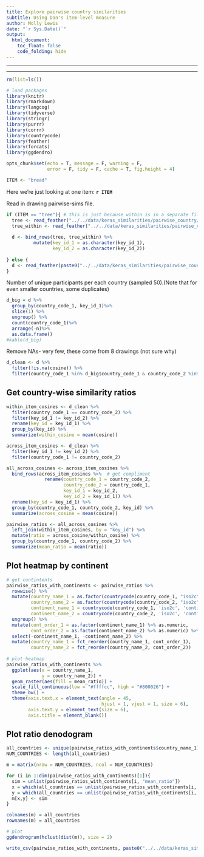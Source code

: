 ```yaml
---
title: Explore pairwise country similarities
subtitle: Using Dan's item-level measure
author: Molly Lewis 
date: "`r Sys.Date()`"
output: 
  html_document:
    toc_float: false
    code_folding: hide
---
```

  
******
******
  
```r
rm(list=ls())

# load packages
library(knitr)
library(rmarkdown)
library(langcog)
library(tidyverse)
library(stringr)
library(purrr)
library(corrr)
library(countrycode)
library(feather)
library(forcats)
library(ggdendro)

opts_chunk$set(echo = T, message = F, warning = F, 
               error = F, tidy = F, cache = T, fig.height = 4)
```

```r
ITEM <- "bread"
``` 
Here we're just looking at one item: __`r ITEM`__

Read in drawing pairwise-sims file. 
```r
if (ITEM == "tree"){ # this is just because within is in a separate file for tree - will fix this
  tree <- read_feather("../../data/keras_similarities/pairwise_country/tree_all_sims.txt")
  tree_within <- read_feather("../../data/keras_similarities/pairwise_country/tree_all_sims_within.txt")
  
  d <- bind_rows(tree, tree_within) %>%
          mutate(key_id_1 = as.character(key_id_1),
                 key_id_2 = as.character(key_id_2))
  
} else {
  d <- read_feather(paste0("../../data/keras_similarities/pairwise_country/", ITEM , "_all_sims.txt"))
}
```

Number of unique participants per each country (sampled 50).(Note that for even smaller countries, some duplicates)
```r
d_big = d %>%
  group_by(country_code_1, key_id_1)%>%
  slice(1) %>%
  ungroup() %>%
  count(country_code_1)%>%
  arrange(-n)%>%
  as.data.frame() 
#kable(d_big)
```

Remove NAs- very few, these come from 8 drawings (not sure why)
```r
d_clean <- d %>%
  filter(!is.na(cosine)) %>%
  filter(country_code_1 %in% d_big$country_code_1 & country_code_2 %in% d_big$country_code_1)
```


## Get country-wise similarity ratios
```r
within_item_cosines <- d_clean %>%
  filter(country_code_1 == country_code_2) %>%
  filter(key_id_1 != key_id_2) %>%
  rename(key_id = key_id_1) %>%
  group_by(key_id) %>%
  summarize(within_cosine = mean(cosine)) 

across_item_cosines <- d_clean %>%
  filter(key_id_1 != key_id_2) %>%
  filter(country_code_1 != country_code_2) 

all_across_cosines <- across_item_cosines %>%
  bind_rows(across_item_cosines %>%  # get compliment
              rename(country_code_1 = country_code_2,
                     country_code_2 = country_code_1,
                     key_id_1 = key_id_2,
                     key_id_2 = key_id_1)) %>%
  rename(key_id = key_id_1) %>%
  group_by(country_code_1, country_code_2, key_id) %>%
  summarize(across_cosine = mean(cosine))

pairwise_ratios <- all_across_cosines %>% 
  left_join(within_item_cosines, by = "key_id") %>%
  mutate(ratio = across_cosine/within_cosine) %>%
  group_by(country_code_1, country_code_2) %>%
  summarize(mean_ratio = mean(ratio))
```

## Plot heatmap by continent
```r
# get contintents
pairwise_ratios_with_continents <- pairwise_ratios %>%
  rowwise() %>%
  mutate(country_name_1 = as.factor(countrycode(country_code_1, "iso2c","country.name")),
         country_name_2 = as.factor(countrycode(country_code_2, "iso2c","country.name")),
         continent_name_1 = countrycode(country_code_1, 'iso2c', 'continent'),
         continent_name_2 = countrycode(country_code_2, 'iso2c', 'continent')) %>%
  ungroup() %>%
  mutate(cont_order_1 = as.factor(continent_name_1) %>% as.numeric,
         cont_order_2 = as.factor(continent_name_2) %>% as.numeric) %>%
  select(-continent_name_1, -continent_name_2) %>%
  mutate(country_name_1 = fct_reorder(country_name_1, cont_order_1), 
         country_name_2 = fct_reorder(country_name_2, cont_order_2)) 
  
# plot heatmap
pairwise_ratios_with_continents %>%
  ggplot(aes(x = country_name_1, 
             y = country_name_2)) +
  geom_raster(aes(fill = mean_ratio)) + 
  scale_fill_continuous(low = "#ffffcc", high = "#800026") +
  theme_bw() +
  theme(axis.text.x = element_text(angle = 45, 
                                   hjust = 1, vjust = 1, size = 6),
        axis.text.y = element_text(size = 6),
        axis.title = element_blank())
```

## Plot ratio denodogram
```r
all_countries <- unique(pairwise_ratios_with_continents$country_name_1)
NUM_COUNTRIES <- length(all_countries)

m = matrix(nrow = NUM_COUNTRIES, ncol = NUM_COUNTRIES)

for (i in 1:dim(pairwise_ratios_with_continents)[1]){ 
  sim = unlist(pairwise_ratios_with_continents[i, "mean_ratio"])
  x = which(all_countries == unlist(pairwise_ratios_with_continents[i, "country_name_1"]))
  y = which(all_countries == unlist(pairwise_ratios_with_continents[i, "country_name_2"]))
  m[x,y] <- sim
}

colnames(m) = all_countries
rownames(m) = all_countries

# plot
ggdendrogram(hclust(dist(m)), size = 2) 
```

```r
write_csv(pairwise_ratios_with_continents, paste0("../../data/keras_similarities/pairwise_country/", ITEM, "_sim_ratios.csv"))
```
